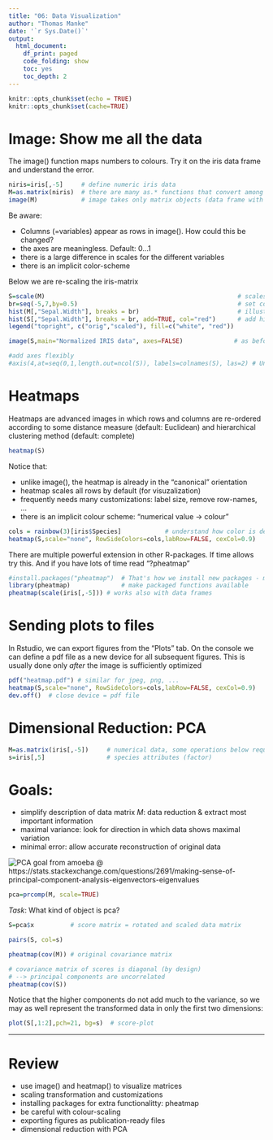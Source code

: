 ```yaml
---
title: "06: Data Visualization"
author: "Thomas Manke"
date: '`r Sys.Date()`'
output:
  html_document:
    df_print: paged
    code_folding: show
    toc: yes
    toc_depth: 2
---
```



```r
knitr::opts_chunk$set(echo = TRUE)
knitr::opts_chunk$set(cache=TRUE)
```

# Image: Show me all the data
The image() function maps numbers to colours. Try it on the iris data frame and understand the error.

```r
niris=iris[,-5]     # define numeric iris data
M=as.matrix(niris)  # there are many as.* functions that convert among data structures
image(M)            # image takes only matrix objects (data frame with single type "numeric")
```

Be aware:

* Columns (=variables) appear as rows in image(). How could this be changed?
* the axes are meaningless. Default: $0 \ldots 1$
* there is a large difference in scales for the different variables
* there is an implicit color-scheme

Below we are re-scaling the iris-matrix
```r
S=scale(M)                                                     # scales column-wise
br=seq(-5,7,by=0.5)                                            # set common break points for the histograms below
hist(M[,"Sepal.Width"], breaks = br)                           # illustrate scaling for specific column
hist(S[,"Sepal.Width"], breaks = br, add=TRUE, col="red")      # add histogram to current plot
legend("topright", c("orig","scaled"), fill=c("white", "red"))

image(S,main="Normalized IRIS data", axes=FALSE)              # as before, suppress axes

#add axes flexibly
#axis(4,at=seq(0,1,length.out=ncol(S)), labels=colnames(S), las=2) # Understand this command
```

# Heatmaps
Heatmaps are advanced images in which rows and columns are re-ordered according
to some distance measure (default: Euclidean) and hierarchical clustering method (default: complete) 
```r
heatmap(S)
```

Notice that:

* unlike image(), the heatmap is already in the "canonical" orientation
* heatmap scales all rows by default (for visuzalization)
* frequently needs many customizations: label size, remove row-names, ...
* there is an implicit colour scheme: "numerical value $\to$ colour"
```r
cols = rainbow(3)[iris$Species]            # understand how color is defined
heatmap(S,scale="none", RowSideColors=cols,labRow=FALSE, cexCol=0.9)
```

There are multiple powerful extension in other R-packages.
If time allows try this. And if you have lots of time read "?pheatmap" 
```r
#install.packages("pheatmap")  # That's how we install new packages - more later
library(pheatmap)              # make packaged functions available
pheatmap(scale(iris[,-5])) # works also with data frames
```


# Sending plots to files
In Rstudio, we can export figures from the "Plots" tab. On the console we can define a pdf file as a new device for all subsequent figures. This is usually done only *after* the image is sufficiently optimized
```r
pdf("heatmap.pdf") # similar for jpeg, png, ...
heatmap(S,scale="none", RowSideColors=cols,labRow=FALSE, cexCol=0.9)
dev.off()  # close device = pdf file
```



# Dimensional Reduction: PCA
```r
M=as.matrix(iris[,-5])     # numerical data, some operations below require matrices not data frames (%*%)
s=iris[,5]                 # species attributes (factor)
```

# Goals:
* simplify description of data matrix $M$: data reduction & extract most important information
* maximal variance: look for direction in which data shows maximal variation
* minimal error: allow accurate reconstruction of original data 

![PCA goal](images/PCA.gif)
from amoeba @ https://stats.stackexchange.com/questions/2691/making-sense-of-principal-component-analysis-eigenvectors-eigenvalues
```r
pca=prcomp(M, scale=TRUE)
```

*Task*: What kind of object is pca?

```r
S=pca$x          # score matrix = rotated and scaled data matrix

pairs(S, col=s)

pheatmap(cov(M)) # original covariance matrix

# covariance matrix of scores is diagonal (by design)
# --> principal components are uncorrelated
pheatmap(cov(S)) 
```


Notice that the higher components do not add much to the variance, so we may as well represent the transformed data in only the first two dimensions:
```r
plot(S[,1:2],pch=21, bg=s)  # score-plot
```


***

# Review
* use image() and heatmap() to visualize matrices
* scaling transformation and customizations
* installing packages for extra functionalitty: pheatmap
* be careful with colour-scaling
* exporting figures as publication-ready files
* dimensional reduction with PCA


